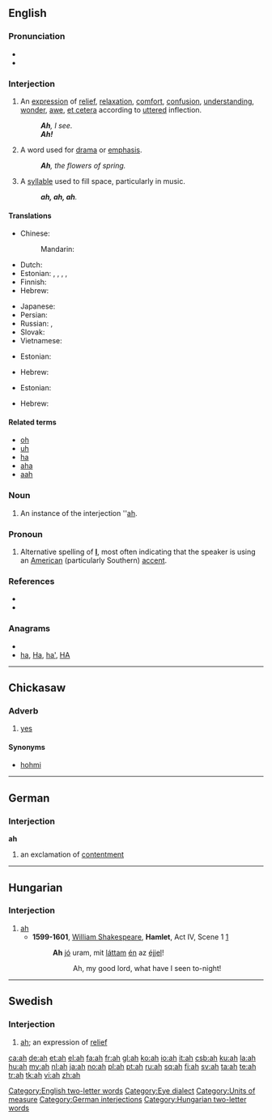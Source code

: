 {{wikipedia}}
{{also|Appendix:Variations of "ah"}}
==English==

===Pronunciation===
* {{audio|en-us-ah.ogg|Audio (US)}}
* {{rhymes|ɑː}}

===Interjection===
{{en-interj}}

# An [[expression]] of [[relief]], [[relaxation]], [[comfort]], [[confusion]], [[understanding]], [[wonder]], [[awe]], [[et cetera]] according to [[uttered]] inflection.
#: '''''Ah''', I see.''
#: '''''Ah!'''''
# A word used for [[drama]] or [[emphasis]].
#: '''''Ah''', the flowers of spring.''
# A [[syllable]] used to fill space, particularly in music.
#: '''''ah, ah, ah'''.''

====Translations====
{{trans-top|an expression}}
* Chinese:
*: Mandarin: {{t|zh|哦|tr=ò|sc=Hani}}
* Dutch: {{t+|nl|ah}}
* Estonian: {{t+|et|aa}}, {{t+|et|ah}}, {{t-|et|ee}}, {{t-|et|oi}}, {{t-|et|oo}}
* Finnish: {{t+|fi|aa}}
* Hebrew: {{t-|he|אבוי|tr=avoy}}
{{trans-mid}}
* Japanese: {{t+|ja|ああ}}
* Persian: {{t|fa|آها|tr=âhâ|sc=fa-Arab}}
* Russian: {{t|ru|а|tr=a|sc=Cyrl}}, {{t|ru|ага|tr=ahá, agá|sc=Cyrl}}
* Slovak: {{t-|sk|ach}}
* Vietnamese: {{t|vi|à}}
{{trans-bottom}}

{{trans-top|word to fill space}}
* Estonian: {{t-|et|ee}}
{{trans-mid}}
* Hebrew: {{t-|he|אבוי|tr=avoy}}
{{trans-bottom}}

{{trans-top|word used for drama}}
* Estonian: {{t+|et|ah}}
{{trans-mid}}
* Hebrew: {{t-|he|אבוי|tr=avoy}}
{{trans-bottom}}

====Related terms====
* [[oh]]
* [[uh]]
* [[ha]]
* [[aha]]
* [[aah]]

===Noun===
{{en-noun}}

# An instance of the interjection ''[[ah#Interjection|ah]].

===Pronoun===
{{en-pron|desc=personal pronoun|plural|we|possessive adjective|mah}}

# {{context|nonstandard|slang}} Alternative spelling of '''[[I#Pronoun|I]]''', most often indicating that the speaker is using an [[American]] (particularly Southern) [[accent]].

===References===
* {{R:American Heritage 2000|ah}}
* {{R:Dictionary.com|ah}}

===Anagrams===
* {{alphagram|ah}}
* [[ha#English|ha]], [[Ha#English|Ha]], [[ha'#English|ha']], [[HA#English|HA]]


[[Category:English two-letter words]]
[[Category:Eye dialect]]
[[Category:Units of measure]]

----

==Chickasaw==

===Adverb===
{{infl|cic|adverb}}

# [[yes]]

====Synonyms====
* [[hohmi]]

----

==German==

===Interjection===
'''ah'''

# an exclamation of [[contentment]]

[[Category:German interjections]]

----

==Hungarian==

===Interjection===
{{infl|hu|interjection}}

# [[ah#English|ah]]
#* '''1599-1601''', [[w:William Shakespeare|William Shakespeare]], '''Hamlet''', Act IV, Scene 1 [http://hu.wikisource.org/wiki/Hamlet/Negyedik_felvon%C3%A1s,_1._sz%C3%ADn]
#*: '''Ah''' [[jó]] uram, mit [[lát]]tam [[én]] az [[éjjel]]!
#*:: Ah, my good lord, what have I seen to-night!

[[Category:Hungarian two-letter words]]

----

==Swedish==

===Interjection===
{{infl|sv|interjection}}

# [[#English|ah]]; an expression of [[relief]]

[[ca:ah]]
[[de:ah]]
[[et:ah]]
[[el:ah]]
[[fa:ah]]
[[fr:ah]]
[[gl:ah]]
[[ko:ah]]
[[io:ah]]
[[it:ah]]
[[csb:ah]]
[[ku:ah]]
[[la:ah]]
[[hu:ah]]
[[my:ah]]
[[nl:ah]]
[[ja:ah]]
[[no:ah]]
[[pl:ah]]
[[pt:ah]]
[[ru:ah]]
[[sq:ah]]
[[fi:ah]]
[[sv:ah]]
[[ta:ah]]
[[te:ah]]
[[tr:ah]]
[[tk:ah]]
[[vi:ah]]
[[zh:ah]]